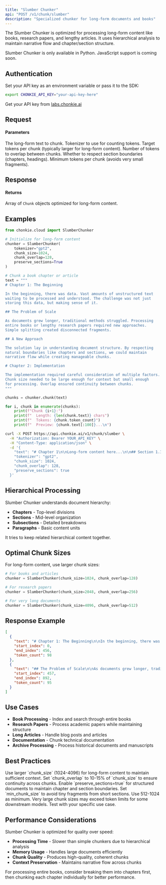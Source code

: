 ```yaml
---
title: "Slumber Chunker"
api: "POST /v1/chunk/slumber"
description: "Specialized chunker for long-form documents and books"
---
```


The Slumber Chunker is optimized for processing long-form content like books, research papers, and lengthy articles. It uses hierarchical analysis to maintain narrative flow and chapter/section structure.

<Note>
  Slumber Chunker is only available in Python. JavaScript support is coming soon.
</Note>

## Authentication

Set your API key as an environment variable or pass it to the SDK:

```bash
export CHONKIE_API_KEY="your-api-key-here"
```

Get your API key from [labs.chonkie.ai](https://labs.chonkie.ai)

## Request

#### Parameters

<ParamField path="text" type="string | string[]" required>
  The long-form text to chunk.
</ParamField>

<ParamField path="tokenizer" type="string" default="gpt2">
  Tokenizer to use for counting tokens.
</ParamField>

<ParamField path="chunk_size" type="integer" default="1024">
  Target tokens per chunk (typically larger for long-form content).
</ParamField>

<ParamField path="chunk_overlap" type="integer" default="128">
  Number of tokens to overlap between chunks.
</ParamField>

<ParamField path="preserve_sections" type="boolean" default="true">
  Whether to respect section boundaries (chapters, headings).
</ParamField>

<ParamField path="min_chunk_size" type="integer" default="512">
  Minimum tokens per chunk (avoids very small fragments).
</ParamField>

## Response

#### Returns

Array of `Chunk` objects optimized for long-form content.

## Examples

<CodeGroup>

```python Python
from chonkie.cloud import SlumberChunker

# Initialize for long-form content
chunker = SlumberChunker(
    tokenizer="gpt2",
    chunk_size=1024,
    chunk_overlap=128,
    preserve_sections=True
)

# Chunk a book chapter or article
text = """
# Chapter 1: The Beginning

In the beginning, there was data. Vast amounts of unstructured text
waiting to be processed and understood. The challenge was not just
storing this data, but making sense of it.

## The Problem of Scale

As documents grew longer, traditional methods struggled. Processing
entire books or lengthy research papers required new approaches.
Simple splitting created disconnected fragments.

## A New Approach

The solution lay in understanding document structure. By respecting
natural boundaries like chapters and sections, we could maintain
narrative flow while creating manageable chunks.

# Chapter 2: Implementation

The implementation required careful consideration of multiple factors.
Chunk size needed to be large enough for context but small enough
for processing. Overlap ensured continuity between chunks.
"""

chunks = chunker.chunk(text)

for i, chunk in enumerate(chunks):
    print(f"Chunk {i+1}:")
    print(f"  Length: {len(chunk.text)} chars")
    print(f"  Tokens: {chunk.token_count}")
    print(f"  Preview: {chunk.text[:100]}...\n")
```

```bash cURL
curl -X POST https://api.chonkie.ai/v1/chunk/slumber \
  -H "Authorization: Bearer YOUR_API_KEY" \
  -H "Content-Type: application/json" \
  -d '{
    "text": "# Chapter 1\n\nLong-form content here...\n\n## Section 1.1\n\nMore detailed content...",
    "tokenizer": "gpt2",
    "chunk_size": 1024,
    "chunk_overlap": 128,
    "preserve_sections": true
  }'
```

</CodeGroup>

## Hierarchical Processing

Slumber Chunker understands document hierarchy:

- **Chapters** - Top-level divisions
- **Sections** - Mid-level organization
- **Subsections** - Detailed breakdowns
- **Paragraphs** - Basic content units

It tries to keep related hierarchical content together.

## Optimal Chunk Sizes

For long-form content, use larger chunk sizes:

```python
# For books and articles
chunker = SlumberChunker(chunk_size=1024, chunk_overlap=128)

# For research papers
chunker = SlumberChunker(chunk_size=2048, chunk_overlap=256)

# For very long documents
chunker = SlumberChunker(chunk_size=4096, chunk_overlap=512)
```

## Response Example

```json
[
  {
    "text": "# Chapter 1: The Beginning\n\nIn the beginning, there was data. Vast amounts of unstructured text waiting to be processed...",
    "start_index": 0,
    "end_index": 456,
    "token_count": 98
  },
  {
    "text": "## The Problem of Scale\n\nAs documents grew longer, traditional methods struggled. Processing entire books...",
    "start_index": 457,
    "end_index": 892,
    "token_count": 95
  }
]
```

## Use Cases

- **Book Processing** - Index and search through entire books
- **Research Papers** - Process academic papers while maintaining structure
- **Long Articles** - Handle blog posts and articles
- **Documentation** - Chunk technical documentation
- **Archive Processing** - Process historical documents and manuscripts

## Best Practices

<Tip>
  Use larger `chunk_size` (1024-4096) for long-form content to maintain sufficient context.
</Tip>

<Tip>
  Set `chunk_overlap` to 10-15% of `chunk_size` to ensure continuity across chunks.
</Tip>

<Tip>
  Enable `preserve_sections=true` for structured documents to maintain chapter and section boundaries.
</Tip>

<Tip>
  Set `min_chunk_size` to avoid tiny fragments from short sections. Use 512-1024 as minimum.
</Tip>

<Warning>
  Very large chunk sizes may exceed token limits for some downstream models. Test with your specific use case.
</Warning>

## Performance Considerations

Slumber Chunker is optimized for quality over speed:

- **Processing Time** - Slower than simple chunkers due to hierarchical analysis
- **Memory Usage** - Handles large documents efficiently
- **Chunk Quality** - Produces high-quality, coherent chunks
- **Context Preservation** - Maintains narrative flow across chunks

<Info>
  For processing entire books, consider breaking them into chapters first, then chunking each chapter individually for better performance.
</Info>
